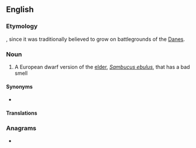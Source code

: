 ==English==

===Etymology===
{{compound|en|Dane|wort}}, since it was traditionally believed to grow on battlegrounds of the [[Dane]]s.

===Noun===
{{wikipedia}}
{{en-noun|~}}

# A European dwarf version of the [[elder]], ''[[Sambucus ebulus]]'', that has a bad smell

====Synonyms====
* {{l|en|dwarf elder}}

====Translations====
{{trans-see|''Sambucus ebulus''|dwarf elder}}

===Anagrams===
* {{anagrams|en|a=adenortw|downrate|tear down|tear-down|teardown}}

{{c|en|Herbs|Moschatel family plants}}
